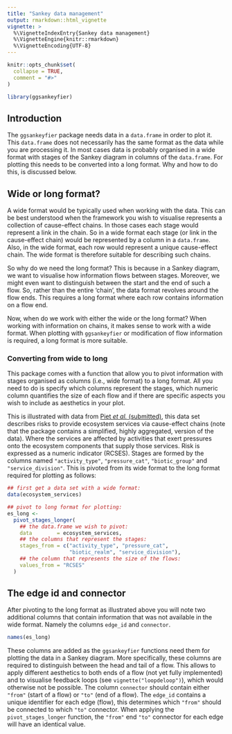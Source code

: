 ```yaml
---
title: "Sankey data management"
output: rmarkdown::html_vignette
vignette: >
  %\VignetteIndexEntry{Sankey data management}
  %\VignetteEngine{knitr::rmarkdown}
  %\VignetteEncoding{UTF-8}
---
```


```r
knitr::opts_chunk$set(
  collapse = TRUE,
  comment = "#>"
)
```

```r
library(ggsankeyfier)
```

## Introduction

The `ggsankeyfier` package needs data in a `data.frame` in order to plot it. This `data.frame` does
not necessarily has the same format as the data while you are processing it. In most cases data is
probably organised in a wide format with stages of the Sankey diagram in columns of the `data.frame`.
For plotting this needs to be converted into a long format. Why and how to do this, is
discussed below.

## Wide or long format?

A wide format would be typically used when working with
the data. This can be best understood when the framework you wish to visualise represents a
collection of cause-effect chains. In those cases each stage would represent a link in the chain.
So in a wide format each stage (or link in the cause-effect chain) would be represented by a column
in a `data.frame`. Also, in the wide format, each row would represent a unique cause-effect chain.
The wide format is therefore suitable for describing such chains.

So why do we need the long format? This is because in a Sankey diagram, we want to visualise
how information flows between stages. Moreover, we might even want to distinguish
between the start and the end of such a flow. So, rather than the entire 'chain', the data format
revolves around the flow ends. This requires a long format where each row contains information on
a flow end.

Now, when do we work with either the wide or the long format? When working with information
on chains, it makes sense to work with a wide format. When plotting with `ggsankeyfier` or
modification of flow information is required, a long format is more suitable.

### Converting from wide to long

This package comes with a function that allow you to pivot information with stages organised as
columns (i.e., wide format) to a long format. All you need to do is specify which columns represent
the stages, which numeric column quantifies the size of each flow and if there are specific aspects
you wish to include as aesthetics in your plot.

This is illustrated with data from [Piet _et al._ (submitted)](https:://doi.org/10.2139/ssrn.4450241),
this data set describes risks
to provide ecosystem services via cause-effect chains (note that the package contains a
simplified, highly aggregated, version of the data). Where the services are affected by
activities that exert pressures onto the ecosystem components that supply those services.
Risk is expressed as a numeric indicator (RCSES).
Stages are formed by the columns named `"activity_type"`, `"pressure_cat"`, `"biotic_group"` and
`"service_division"`. This is pivoted from its wide format to the long format required for plotting
as follows:

```r
## first get a data set with a wide format:
data(ecosystem_services)

## pivot to long format for plotting:
es_long <-
  pivot_stages_longer(
    ## the data.frame we wish to pivot:
    data        = ecosystem_services,
    ## the columns that represent the stages:
    stages_from = c("activity_type", "pressure_cat",
                    "biotic_realm", "service_division"),
    ## the column that represents the size of the flows:
    values_from = "RCSES"
  )
```

## The edge id and connector

After pivoting to the long format as illustrated above you will note two additional columns
that contain information that was not available in the wide format. Namely the columns `edge_id`
and `connector`.

```r
names(es_long)
```

These columns are added as the `ggsankeyfier` functions need them for plotting the data in a
Sankey diagram. More specifically, these columns are required to distinguish between the head
and tail of a flow. This allows to apply different aesthetics to both ends of a flow (not yet fully
implemented) and to visualise feedback loops (see `vignette("loopdeloop")`),
which would otherwise not be possible. The
column `connector` should contain either `"from"` (start of a flow) or `"to"` (end of a flow).
The `edge_id` contains a unique identifier for each edge (flow), this determines which `"from"`
should be connected to which `"to"` connector. When applying the `pivot_stages_longer` function,
the `"from"` end `"to"` connector for each edge will have an identical value.
